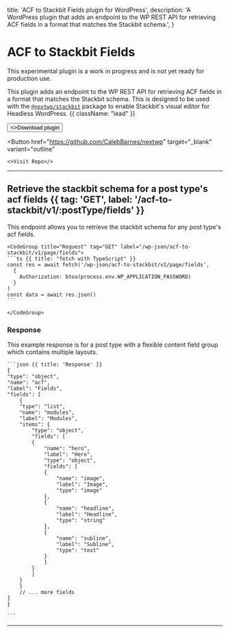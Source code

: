   title: 'ACF to Stackbit Fields plugin for WordPress',
  description:
    'A WordPress plugin that adds an endpoint to the WP REST API for retrieving ACF fields in a format that matches the Stackbit schema.',
}

# ACF to Stackbit Fields

<Note>
  This experimental plugin is a work in progress and is not yet ready for
  production use.
</Note>

This plugin adds an endpoint to the WP REST API for retrieving ACF fields in a format that matches the Stackbit schema. This is designed to be used with the [`@nextwp/stackbit`](/packages/nextwp/stackbit) package to enable Stackbit's visual editor for Headless WordPress. {{ className: "lead" }}

<div className="not-prose mb-16 mt-6 flex gap-3">
  <Button href="/api/download/acf-to-stackbit-fields" target="_blank" arrow="down">
    <>Download plugin</>
  </Button>

  <Button
    href="https://github.com/CalebBarnes/nextwp"
    target="_blank"
    variant="outline"
  >
    <>Visit Repo</>
  </Button>
</div>

---

## Retrieve the stackbit schema for a post type's acf fields {{ tag: 'GET', label: '/acf-to-stackbit/v1/:postType/fields' }}

<Row>
  <Col>
   This endpoint allows you to retrieve the stackbit schema for any post type's acf fields.
  </Col>
  <Col sticky>

    <CodeGroup title="Request" tag="GET" label="/wp-json/acf-to-stackbit/v1/page/fields">
    ```ts {{ title: "fetch with TypeScript" }}
    const res = await fetch('/wp-json/acf-to-stackbit/v1/page/fields',
      {
        Authorization: btoa(process.env.WP_APPLICATION_PASSWORD)
      }
    )
    const data = await res.json()
    ```

    </CodeGroup>

### Response

This example response is for a post type with a flexible content field group which contains multiple layouts.

    ```json {{ title: 'Response' }}
    {
    "type": "object",
    "name": "acf",
    "label": "Fields",
    "fields": [
        {
        "type": "list",
        "name": "modules",
        "label": "Modules",
        "items": {
            "type": "object",
            "fields": [
            {
                "name": "hero",
                "label": "Hero",
                "type": "object",
                "fields": [
                {
                    "name": "image",
                    "label": "Image",
                    "type": "image"
                },
                {
                    "name": "headline",
                    "label": "Headline",
                    "type": "string"
                },
                {
                    "name": "subline",
                    "label": "Subline",
                    "type": "text"
                }
                ]
            }
            ]
        }
        }
        // ... more fields
    ]
    }

    ```

  </Col>
</Row>

---
